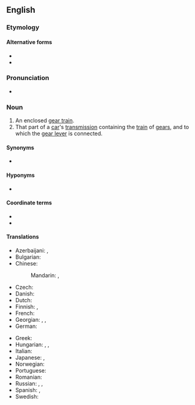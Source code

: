 ==English==
{{wikipedia}}

===Etymology===
{{compound|en|gear|box}}

====Alternative forms====
* {{l|en|gear box}}
* {{l|en|gear-box}}

===Pronunciation===
* {{audio|en|en-us-gearbox.ogg|Audio (US)}}

===Noun===
{{en-noun|es}}

# An enclosed [[gear train]].
# That part of a [[car]]'s [[transmission]] containing the [[train]] of [[gears]], and to which the [[gear lever]] is connected.

====Synonyms====
* {{l|en|transmission}} {{qualifier|gear box transmission}}

====Hyponyms====
* {{l|en|slushbox}}

====Coordinate terms====
* {{l|en|continuously variable transmission}}
* {{l|en|torque converter}}

====Translations====
{{trans-top|train of gears}}
* Azerbaijani: {{t|az|sürətlər qutusu}}, {{t|az|ötürmələr qutusu}}
* Bulgarian: {{t|bg|скоростна кутия|f|sc=Cyrl}}
* Chinese:
*: Mandarin: {{t+|cmn|變速器|sc=Hani}}, {{t+|cmn|变速器|tr=biànsùqì|sc=Hani}}
* Czech: {{t+|cs|převodovka|f}}
* Danish: {{t|da|gearkasse|c}}
* Dutch: {{t+|nl|versnellingsbak}}
* Finnish: {{t+|fi|vaihdelaatikko}}, {{t+|fi|vaihteisto}}
* French: {{t+|fr|boite de vitesse}}
* Georgian: {{t|ka|კოლოფი}}, {{t|ka|გადაცემათა კოლოფი}}, {{t|ka|სიჩქარეთა კოლოფი}}
* German: {{t+|de|Getriebe|n}}
{{trans-mid}}
* Greek: {{t|el|κιβώτιο ταχυτήτων|n}}
* Hungarian: {{t+|hu|sebességváltó}}, {{t|hu|sebváltó}}, {{t+|hu|váltó}}
* Italian: {{t|it|scatola del cambio}}
* Japanese: {{t|ja|ギアボックス|tr=giabokkusu|sc=Jpan}}, {{t|ja|変速機|tr=へんそくき, hensokuki|sc=Jpan}}
* Norwegian: {{t|no|girkasse|m|f}}
* Portuguese: {{t|pt|caixa de câmbio}}
* Romanian: {{t|ro|cutie de viteze|f}}
* Russian: {{t+|ru|коро́бка переда́ч|f}}, {{t+|ru|коро́бка скоросте́й|f}}, {{t|ru|коро́бка переключе́ния переда́ч|f}}
* Spanish: {{t|es|caja de cambios|f}}, {{t|es|caja de velocidades|f}}
* Swedish: {{t+|sv|växellåda|c}}
{{trans-bottom}}